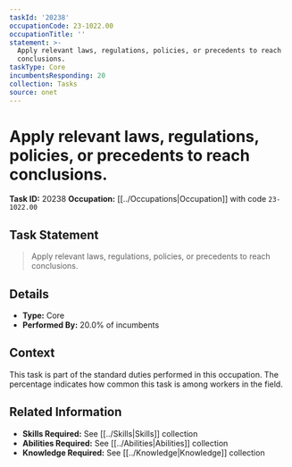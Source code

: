 ```yaml
---
taskId: '20238'
occupationCode: 23-1022.00
occupationTitle: ''
statement: >-
  Apply relevant laws, regulations, policies, or precedents to reach
  conclusions.
taskType: Core
incumbentsResponding: 20
collection: Tasks
source: onet
---
```

# Apply relevant laws, regulations, policies, or precedents to reach conclusions.

**Task ID:** 20238
**Occupation:** [[../Occupations|Occupation]] with code `23-1022.00`

## Task Statement

> Apply relevant laws, regulations, policies, or precedents to reach conclusions.

## Details

- **Type:** Core
- **Performed By:** 20.0% of incumbents

## Context

This task is part of the standard duties performed in this occupation. The percentage indicates how common this task is among workers in the field.

## Related Information

- **Skills Required:** See [[../Skills|Skills]] collection
- **Abilities Required:** See [[../Abilities|Abilities]] collection
- **Knowledge Required:** See [[../Knowledge|Knowledge]] collection

